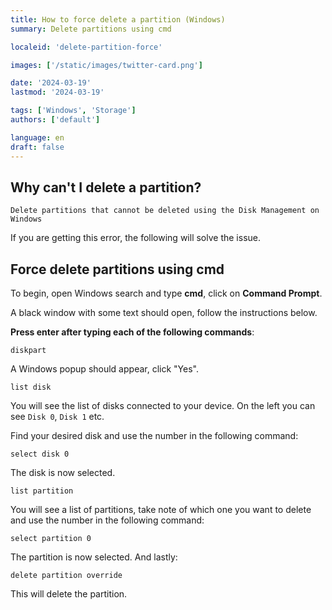 ```yaml
---
title: How to force delete a partition (Windows)
summary: Delete partitions using cmd

localeid: 'delete-partition-force'

images: ['/static/images/twitter-card.png']

date: '2024-03-19'
lastmod: '2024-03-19'

tags: ['Windows', 'Storage']
authors: ['default']

language: en
draft: false
---
```


## Why can't I delete a partition?

`Delete partitions that cannot be deleted using the Disk Management on Windows`

If you are getting this error, the following will solve the issue.

## Force delete partitions using cmd

To begin, open Windows search and type **cmd**, click on **Command Prompt**.

A black window with some text should open, follow the instructions below.

**Press enter after typing each of the following commands**:

`diskpart`

A Windows popup should appear, click "Yes".

`list disk`

You will see the list of disks connected to your device. On the left you can see `Disk 0`, `Disk 1` etc.

Find your desired disk and use the number in the following command:

`select disk 0`

The disk is now selected.

`list partition`

You will see a list of partitions, take note of which one you want to delete and use the number in the following command:

`select partition 0`

The partition is now selected. And lastly:

`delete partition override`

This will delete the partition.
